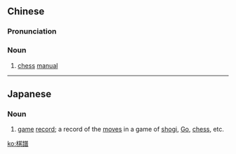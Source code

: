 {{also|棋谱}}
==Chinese==
{{zh-forms|s=棋谱}}

===Pronunciation===
{{zh-pron
|m=qípǔ,er=y
|cat=n
}}

===Noun===
{{zh-noun}}

# [[chess]] [[manual]]

----

==Japanese==
{{ja-kanjitab|き|ふ|yomi=o}}

===Noun===
{{ja-noun|きふ}}

# [[game]] [[record]]; a record of the [[move|moves]] in a game of [[shogi]], [[Go]], [[chess]], etc.

[[ko:棋譜]]